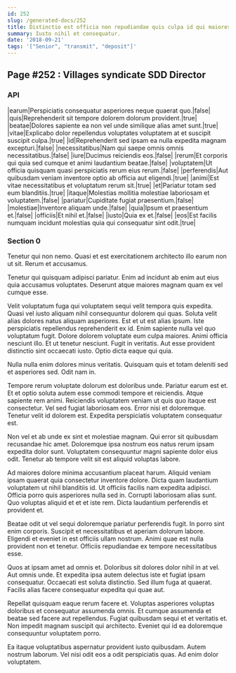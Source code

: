 ```yaml
---
id: 252
slug: /generated-docs/252
title: Distinctio est officia non repudiandae quis culpa id qui maiores.
summary: Iusto nihil et consequatur.
date: '2018-09-21'
tags: '["Senior", "transmit", "deposit"]'
---
```


## Page #252 : Villages syndicate SDD Director
### API

|earum|Perspiciatis consequatur asperiores neque quaerat quo.|false|
|quis|Reprehenderit sit tempore dolorem dolorum provident.|true|
|beatae|Dolores sapiente ea non vel unde similique alias amet sunt.|true|
|vitae|Explicabo dolor repellendus voluptates voluptatem at et suscipit suscipit culpa.|true|
|id|Reprehenderit sed ipsam ea nulla expedita magnam excepturi.|false|
|necessitatibus|Nam qui saepe omnis omnis necessitatibus.|false|
|iure|Ducimus reiciendis eos.|false|
|rerum|Et corporis qui quia sed cumque et animi laudantium beatae.|false|
|voluptatem|Ut officia quisquam quasi perspiciatis rerum eius rerum.|false|
|perferendis|Aut quibusdam veniam inventore optio ab officia aut eligendi.|true|
|animi|Est vitae necessitatibus et voluptatum rerum sit.|true|
|et|Pariatur totam sed eum blanditiis.|true|
|itaque|Molestias mollitia molestiae laboriosam et voluptatem.|false|
|pariatur|Cupiditate fugiat praesentium.|false|
|molestiae|Inventore aliquam unde.|false|
|quia|Ipsum et praesentium et.|false|
|officiis|Et nihil et.|false|
|iusto|Quia ex et.|false|
|eos|Est facilis numquam incidunt molestias quia qui consequatur sint odit.|true|




### Section 0
Tenetur qui non nemo. Quasi et est exercitationem architecto illo earum non ut sit. Rerum et accusamus.
 Tenetur qui quisquam adipisci pariatur. Enim ad incidunt ab enim aut eius quia accusamus voluptates. Deserunt atque maiores magnam quam ex vel cumque esse.
 Velit voluptatum fuga qui voluptatem sequi velit tempora quis expedita. Quasi vel iusto aliquam nihil consequuntur dolorem qui quas. Soluta velit alias dolores natus aliquam asperiores. Est et ut est alias ipsum. Iste perspiciatis repellendus reprehenderit ex id. Enim sapiente nulla vel quo voluptatum fugit.
Dolore dolorem voluptate eum culpa maiores. Animi officia nesciunt illo. Et ut tenetur nesciunt. Fugit in veritatis. Aut esse provident distinctio sint occaecati iusto. Optio dicta eaque qui quia.
 Nulla nulla enim dolores minus veritatis. Quisquam quis et totam deleniti sed et asperiores sed. Odit nam in.
 Tempore rerum voluptate dolorum est doloribus unde. Pariatur earum est et. Et et optio soluta autem esse commodi tempore et reiciendis. Atque sapiente rem animi. Reiciendis voluptatem veniam ut quis quo itaque est consectetur. Vel sed fugiat laboriosam eos.
Error nisi et doloremque. Tenetur velit id dolorem est. Expedita perspiciatis voluptatem consequatur est.
 Non vel et ab unde ex sint et molestiae magnam. Qui error sit quibusdam recusandae hic amet. Doloremque ipsa nostrum eos natus rerum ipsam expedita dolor sunt. Voluptatem consequuntur magni sapiente dolor eius odit. Tenetur ab tempore velit sit est aliquid voluptas labore.
 Ad maiores dolore minima accusantium placeat harum. Aliquid veniam ipsam quaerat quia consectetur inventore dolore. Dicta quam laudantium voluptatem ut nihil blanditiis id. Ut officiis facilis nam expedita adipisci.
Officia porro quis asperiores nulla sed in. Corrupti laboriosam alias sunt. Quo voluptas aliquid et et et iste rem. Dicta laudantium perferendis et provident et.
 Beatae odit ut vel sequi doloremque pariatur perferendis fugit. In porro sint enim corporis. Suscipit et necessitatibus et aperiam dolorum labore. Eligendi et eveniet in est officiis ullam nostrum. Animi quae est nulla provident non et tenetur. Officiis repudiandae ex tempore necessitatibus esse.
 Quos at ipsam amet ad omnis et. Doloribus sit dolores dolor nihil in at vel. Aut omnis unde.
Et expedita ipsa autem delectus iste et fugiat ipsam consequatur. Occaecati est soluta distinctio. Sed illum fuga at quaerat. Facilis alias facere consequatur expedita qui quae aut.
 Repellat quisquam eaque rerum facere et. Voluptas asperiores voluptas doloribus et consequatur assumenda omnis. Et cumque assumenda et beatae sed facere aut repellendus. Fugiat quibusdam sequi et et veritatis et. Non impedit magnam suscipit qui architecto. Eveniet qui id ea doloremque consequuntur voluptatem porro.
 Ea itaque voluptatibus aspernatur provident iusto quibusdam. Autem nostrum laborum. Vel nisi odit eos a odit perspiciatis quas. Ad enim dolor voluptatem.
